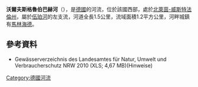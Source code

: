 {{Expand language|1=de|time=2020-08-15T02:37:05+00:00}}
{{Coord|51|5|22.3|N|7|34|54.5|E|display=title}}

'''沃爾夫斯格魯伯巴赫河'''（{{lang-de|Wolfsgruber Bach}}），是[[德國|德國]]的河流，位於該國西部，處於[[北萊茵-威斯特法倫州|北萊茵-威斯特法倫州]]，屬於[[伍珀河|伍珀河]]的左支流，河道全長1.5公里，流域面積1.2平方公里，河畔城鎮有[[馬林海德|馬林海德]]。

==參考資料==
* Gewässerverzeichnis des Landesamtes für Natur, Umwelt und Verbraucherschutz NRW 2010 (XLS; 4,67 MB)(Hinweise)

{{Germany-geo-stub}}
[[Category:德國河流|Category:德國河流]]